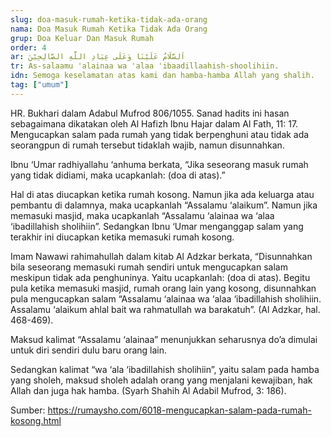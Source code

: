 ```yaml
---
slug: doa-masuk-rumah-ketika-tidak-ada-orang
nama: Doa Masuk Rumah Ketika Tidak Ada Orang
grup: Doa Keluar Dan Masuk Rumah
order: 4
ar: اَلسَّلَامُ عَلَيْنَا وَعَلَى عِبَادِ اللَّهِ الصَّالِحِيْنَ
tr: As-salaamu 'alainaa wa 'alaa 'ibaadillaahish-shoolihiin.
idn: Semoga keselamatan atas kami dan hamba-hamba Allah yang shalih.
tag: ["umum"]
---
```


HR. Bukhari dalam Adabul Mufrod 806/1055. Sanad hadits ini hasan sebagaimana dikatakan oleh Al Hafizh Ibnu Hajar dalam Al Fath, 11: 17.
Mengucapkan salam pada rumah yang tidak berpenghuni atau tidak ada seorangpun di rumah tersebut tidaklah wajib, namun disunnahkan.

Ibnu ‘Umar radhiyallahu ‘anhuma berkata, “Jika seseorang masuk rumah yang tidak didiami, maka ucapkanlah: (doa di atas).”

Hal di atas diucapkan ketika rumah kosong. Namun jika ada keluarga atau pembantu di dalamnya, maka ucapkanlah “Assalamu ‘alaikum”. Namun jika memasuki masjid, maka ucapkanlah “Assalamu ‘alainaa wa ‘alaa ‘ibadillahish sholihiin”. Sedangkan Ibnu ‘Umar menganggap salam yang terakhir ini diucapkan ketika memasuki rumah kosong.

Imam Nawawi rahimahullah dalam kitab Al Adzkar berkata, “Disunnahkan bila seseorang memasuki rumah sendiri untuk mengucapkan salam meskipun tidak ada penghuninya. Yaitu ucapkanlah: (doa di atas). Begitu pula ketika memasuki masjid, rumah orang lain yang kosong, disunnahkan pula mengucapkan salam “Assalamu ‘alainaa wa ‘alaa ‘ibadillahish sholihiin. Assalamu ‘alaikum ahlal bait wa rahmatullah wa barakatuh”. (Al Adzkar, hal. 468-469).

Maksud kalimat “Assalamu ‘alainaa” menunjukkan seharusnya do’a dimulai untuk diri sendiri dulu baru orang lain.

Sedangkan kalimat “wa ‘ala ‘ibadillahish sholihiin”, yaitu salam pada hamba yang sholeh, maksud sholeh adalah orang yang menjalani kewajiban, hak Allah dan juga hak hamba. (Syarh Shahih Al Adabil Mufrod, 3: 186).


Sumber: https://rumaysho.com/6018-mengucapkan-salam-pada-rumah-kosong.html
